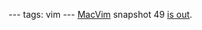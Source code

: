 ---
tags: vim
---
[[MacVim]] snapshot 49 [http://groups.google.com/group/vim_mac/browse_thread/thread/2d467afba59c54bc?hl=en is out].
